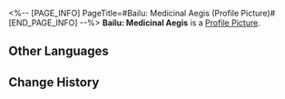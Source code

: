 <%-- [PAGE_INFO]
PageTitle=#Bailu: Medicinal Aegis (Profile Picture)#
[END_PAGE_INFO] --%>
{{Item Infobox
|title       = Bailu: Medicinal Aegis
|id          = 200125
|image       = Item Bailu- Medicinal Aegis.png
|type        = Profile Picture
|invCategory = 
|rarity      = 5
|effect      = 
|description = Bailu picking herbal medicines.
|source1     = Avatar reward obtained from unlocking [[Nameless Honor]].
}}
{{Description|''"The white mulberry leaves grow to be of great quality in spring. That makes them perfect for medication!"''}}
'''Bailu: Medicinal Aegis''' is a [[Profile Picture]].

==Other Languages==
{{Other Languages
|en   = Bailu: Medicinal Aegis
|zhs  = 白露•仁医
|zht  = 白露•仁醫
|ja   = 白露・仁医
|ko   = 백로•인의(仁醫)
|es   = Bailu: Práctica médica
|fr   = Bailu&nbsp;: Pratique médicale
|ru   = Байлу: Целительство
|th   = Bailu - คุณหมอใจดี
|vi   = Bailu - Thầy Thuốc Nhân Từ
|de   = Bailu: Ärztin
|id   = Bailu: Dokter yang Baik
|pt   = Bailu: Égide Medicinal
}}

==Change History==
{{Change History|2.4}}